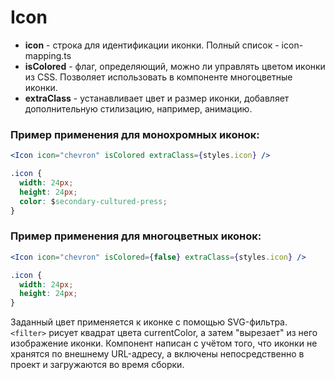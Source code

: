 

<Meta of={IconStories} />

# Icon

+ **icon** - строка для идентификации иконки. Полный список - icon-mapping.ts
+ **isColored** - флаг, определяющий, можно ли управлять цветом иконки из CSS. Позволяет использовать в компоненте многоцветные иконки.
+ **extraClass** - устанавливает цвет и размер иконки, добавляет дополнительную стилизацию, например, анимацию.

### Пример применения для монохромных иконок:
```jsx
<Icon icon="chevron" isColored extraClass={styles.icon} />
```
```css
.icon {
  width: 24px;
  height: 24px;
  color: $secondary-cultured-press;
}
```

### Пример применения для многоцветных иконок:
```jsx
<Icon icon="chevron" isColored={false} extraClass={styles.icon} />
```
```css
.icon {
  width: 24px;
  height: 24px;
}
```

Заданный цвет применяется к иконке с помощью SVG-фильтра.  `<filter>` рисует квадрат цвета currentColor, а затем "вырезает" из него изображение иконки.
Компонент написан с учётом того, что иконки не хранятся по внешнему URL-адресу, а включены непосредственно в проект и загружаются во время сборки.

<Canvas of={IconStories.IconComponent} />
<Controls />
